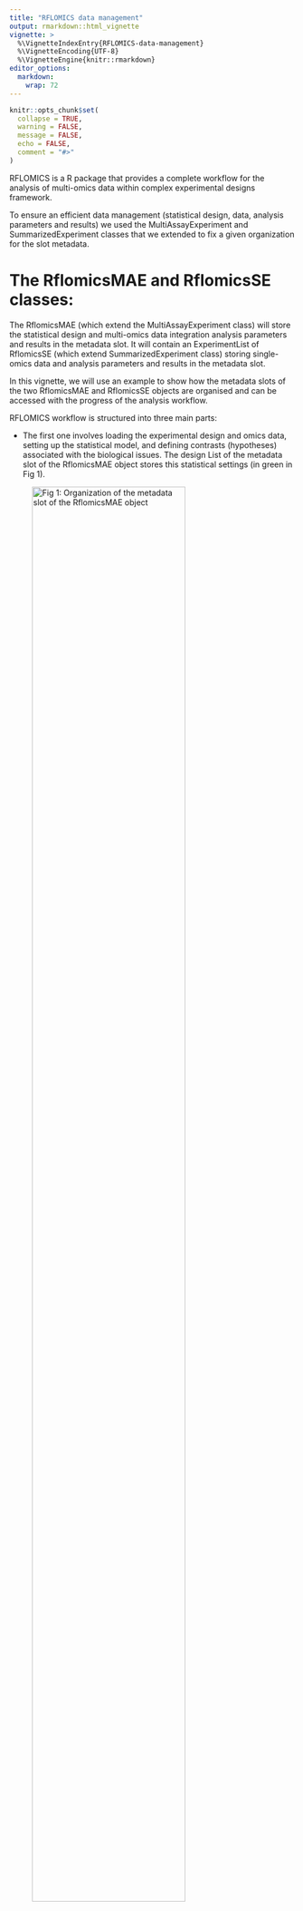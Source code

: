 ```yaml
---
title: "RFLOMICS data management"
output: rmarkdown::html_vignette
vignette: >
  %\VignetteIndexEntry{RFLOMICS-data-management}
  %\VignetteEncoding{UTF-8}
  %\VignetteEngine{knitr::rmarkdown}
editor_options: 
  markdown: 
    wrap: 72
---
```


```r
knitr::opts_chunk$set(
  collapse = TRUE,
  warning = FALSE,
  message = FALSE,
  echo = FALSE,
  comment = "#>"
)

```

RFLOMICS is a R package that provides a complete workflow for the
analysis of multi-omics data within complex experimental designs
framework.

To ensure an efficient data management (statistical design, data,
analysis parameters and results) we used the MultiAssayExperiment and
SummarizedExperiment classes that we extended to fix a given
organization for the slot metadata.

# The RflomicsMAE and RflomicsSE classes:

The RflomicsMAE (which extend the MultiAssayExperiment class) will store
the statistical design and multi-omics data integration analysis
parameters and results in the metadata slot. It will contain an
ExperimentList of RflomicsSE (which extend SummarizedExperiment class)
storing single-omics data and analysis parameters and results in the
metadata slot.

In this vignette, we will use an example to show how the metadata slots
of the two RflomicsMAE and RflomicsSE objects are organised and can be
accessed with the progress of the analysis workflow.

RFLOMICS workflow is structured into three main parts:

-   The first one involves loading the experimental design and omics
    data, setting up the statistical model, and defining contrasts
    (hypotheses) associated with the biological issues. The design List
    of the metadata slot of the RflomicsMAE object stores this
    statistical settings (in green in Fig 1).

![Fig 1: Organization of the metadata slot of the RflomicsMAE
object](Images/DM_RflomicsMAE-design.png){width="80%"}

-   The second part allows for complete single-omics analysis for each
    dataset. Both raw and processed omic datasets are stored in the
    ExperimentList as RflomicsSE. For each analysis step, settings and
    results are stored (in green in Fig 2)

    -   i- Quality control to check for batch effects or identify
        outlier samples:

    -   ii- The DataProcessing List of the metadata slot keeps
        pre-processing which may include filtering, normalization,
        and/or transformation.

    -   iii- The DiffExpAnal List of the metadata slot stores the
        Differential expression analysis settings and results.

    -   vi- The CoExpAnal List of the metadata slot stores co-expression
        analysis on differentially expressed entities settings and
        results.

    -   vii- DiffExpEnrichAnal and CoExpEnrichAnal List of the metadata
        slot keeps Functional enrichment analysis results and settings
        for respectively the Differential expression analysis and
        CoExpression analysis.

![Fig 2: Organization of the metadata slot of the RflomicsSE
objects](Images/DM_RflomicsSE-overview.png){width="100%"}

-   The third part is the multi-omics integration, with two proposed
    methods: a supervised approach using the MixOmics package (DIABLO),
    and an unsupervised approach using MOFA2. (settings and results
    stored in RflomicsMAE object)

![Fig 3: storage of multi-omics integration settings and results in the
metadata slot of the RflomicsMAE
object](Images/DM_RflomicsMAE-integration.png){width="80%"}

As you will see, this analysis workflow is implemented as methods of the
two classes (RflomicsMAE and RflomicsSE), providing a generic interface
regardless of the type of omics data being analyzed (RNAseq, proteomics,
metabolomics, etc.). This methods will return the same class of object
(RflomicsSE or RflomicsMAE) as the entry object type with the metadata
slot enriched with the parameters and results. We also defined getter
and setter to access this objects.

# Setter and getter for the RflomicsMAE and RflomicsSE metadata slots:

## Instantiate a RflomicsMAE from MAE:

In this example we will Instantiate a RflomicsMAE object from an existing MAE object and a design data.frame.

```r
library(RFLOMICS)
```

```r

data(ecoseed)

## Create the SummarizedExperiment objects from the 3 data.frames 

RNAtest.SE <- SummarizedExperiment( assays  = as.matrix(ecoseed$RNAtest)) 

protetest.SE <- SummarizedExperiment( assays  = as.matrix(ecoseed$protetest)) 

metatest.SE <- SummarizedExperiment( assays  = as.matrix(ecoseed$metatest)) 

## Combine to a named list and call the ExperimentList constructor function 

assayList <- list(RNAtest=RNAtest.SE, protetest=protetest.SE, metatest=metatest.SE)

ExpList <- ExperimentList(assayList)

## Create the sampleMap

RNAtest.map <- data.frame(
    primary = colnames(ecoseed$RNAtest),
    colname = colnames(ecoseed$RNAtest),
    stringsAsFactors = FALSE)

protetest.map <- data.frame(
    primary = colnames(ecoseed$protetest),
    colname = colnames(ecoseed$protetest),
    stringsAsFactors = FALSE)

metatest.map <- data.frame(
    primary = colnames(ecoseed$metatest),
    colname = colnames(ecoseed$metatest),
    stringsAsFactors = FALSE)

maplist <- list(RNAtest=RNAtest.map, protetest=protetest.map, metatest=metatest.map)

sampMap <- listToMap(maplist)

## Create a colData

colDat <- ecoseed$design

## Create an example phenotype data
mae <- MultiAssayExperiment(experiments = ExpList, colData = colDat, sampleMap = sampMap, metadata = list("DataRef"="https://www.uibk.ac.at/botany/ecoseed/home/"))

# save(mae, file="mae.RData")
```

```r
# à venir
# testObject <- createRlomisMAE(
#  projectName = "Tests",
#  omicsData=ecoseed$mae, 
#  omicsNames  = c("RNAtest", "metatest", "protetest"),
#  omicsTypes  = c("RNAseq","metabolomics","proteomics"),
#  ExpDesign   = colData(ecoseed$mae),
#  factorRef   = ecoseed$factorRef)

# now
testObject <- createRflomicsMAE(
    projectName = "Tests",
    omicsData   = list(ecoseed$RNAtest, ecoseed$metatest, ecoseed$protetest),
    omicsNames  = c("RNAtest", "metatest", "protetest"),
    omicsTypes  = c("RNAseq","metabolomics","proteomics"),
    ExpDesign   = ecoseed$design,
    factorRef   = ecoseed$factorRef)

# Note the ".raw" suffix that was added to each of the names. This serves as a security measure for the interface pipeline. For this example, we won't use it.

names(testObject) <- gsub("[.]raw", "", names(testObject))
```

### Statistical settings

- set the model formulae

```r
# generate the model formulae
form <- generateModelFormulae(testObject)

# set the model formulae
testObject <- setModelFormula(testObject, form[2])

# get the m model formulae
getModelFormula(testObject)
```

- set contrasts:

```r
# generate the possible contrasts
possibleContrasts <- generateExpressionContrast(testObject)

# set the contrasts
testObject <- setSelectedContrasts(testObject, 
                                   contrastList = possibleContrasts$averaged[1:3])

# get the contrasts
getSelectedContrasts(testObject)
```


## Set and get Single-Omic analysis settings and results

- Pre-processing of data: normalization and transformation settings and results

```r

# Noramlize and transform proteomics and metabolomics data 
testObject <- runNormalization(testObject, 
                               SE.name = "metatest", 
                               normMethod = "median") |>
    runTransformData(SE.name = "metatest", transformMethod = "log2") |>
    runTransformData(SE.name = "protetest", transformMethod = "log2") |>
    runOmicsPCA(SE.name = "metatest")

# Access the normalization settings
getNormSettings(testObject[["metatest"]])

# Noramlize RNAseq data
testObject <- filterLowAbundance(testObject, SE.name = "RNAtest", 
                                 filterMethod = "CPM",
                                 filterStrategy = "NbReplicates",
                                 cpmCutoff = 5) |>
    runNormalization(SE.name = "RNAtest", normMethod = "TMM")

getFilteredFeatures(testObject[["RNAtest"]])[1:10]
```

It is important to note that none of the data are directly transformed
in the assay, except if specifically asked by the user with setting the
argument `modifyAssay` to TRUE. This way, you can always change your
mind and test several normalization or transformation processes.

You can access all results and plot them.

```r
plotOmicsPCA(testObject[["metatest"]], raw = "raw")
plotOmicsPCA(testObject[["metatest"]], raw = "norm")
```

```r
plotDataDistribution(testObject[["metatest"]], raw = TRUE)
plotDataDistribution(testObject[["metatest"]], raw = FALSE)
```

- Differential analysis: settings and results

```r
# run differential analysis on RNAseq data
testObject <- runDiffAnalysis(testObject, SE.name = "RNAtest")

# access to the settings
getDiffSettings(testObject, SE.name = "RNAtest")

# plot results as volcano
plotDiffAnalysis(testObject, 
                 SE.name = "RNAtest", 
                 contrastName = "(temperatureMedium - temperatureLow) in mean", 
                 typeofplots = "volcano")

# as boxplot for a given gene
plotBoxplotDE(testObject[["RNAtest"]], 
              features = "AT4G04810")

```

## Set and get Multi-Omics integration analysis settings and results 

The multi-omics step in RFLOMICS takes two steps: the preparation of the
object, based on the user-selected method, and the actual run of the
selected method. This is done using `prepareForIntegration` and
`runOmicsIntegration`. In this example, we will use only the proteomics
and metabolomics dataset with the mixOmics package (block.plsda
function).

`prepareForIntegration` does not return a RflomicsMAE object, it returns
the corresponding type to be an input for either MOFA2 or mixOmics
functions.

```r
listIntegration <- prepareForIntegration(testObject, 
                                         omicsNames = c("metatest", "protetest"),
                                         method = "mixOmics"
)

testObject <- runOmicsIntegration(object = testObject, 
                                  preparedObject = listIntegration, 
                                  method = "mixOmics", 
                                  selectedResponse = "temperature", 
                                  ncomp = 3)
```

Visualizing results is made through the original package functions.

```r
mixOmics::plotIndiv(getMixOmics(testObject, response = "temperature"))
```


